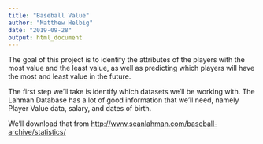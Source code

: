 ```yaml
---
title: "Baseball Value"
author: "Matthew Helbig"
date: "2019-09-28"
output: html_document
---
```


The goal of this project is to identify the attributes of the players with the most value and the least value,
as well as predicting which players will have the most and least value in the future.

The first step we'll take is identify which datasets we'll be working with. The Lahman Database has a lot of good information that we'll need, namely Player Value data, salary, and dates of birth. 

We'll download that from <http://www.seanlahman.com/baseball-archive/statistics/>
